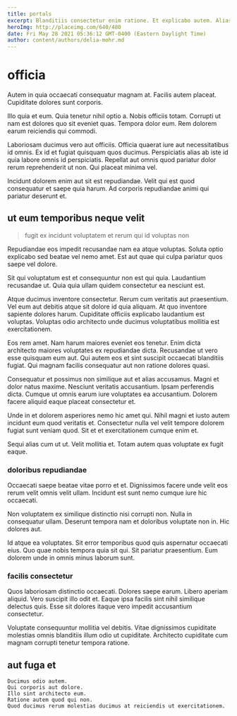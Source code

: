 ```yaml
---
title: portals
excerpt: Blanditiis consectetur enim ratione. Et explicabo autem. Alias commodi dolorem qui non autem. Ipsum minus voluptatibus minus blanditiis nobis quibusdam. Nihil culpa consequatur alias praesentium porro. Et omnis numquam aliquam est.
heroImg: http://placeimg.com/640/480
date: Fri May 28 2021 05:36:12 GMT-0400 (Eastern Daylight Time)
author: content/authors/delia-mohr.md
---
```

# officia

Autem in quia occaecati consequatur magnam at. Facilis autem placeat. Cupiditate dolores sunt corporis.
  
Illo quia et eum. Quia tenetur nihil optio a. Nobis officiis totam. Corrupti ut nam est dolores quo sit eveniet quas. Tempora dolor eum. Rem dolorem earum reiciendis qui commodi.
  
Laboriosam ducimus vero aut officiis. Officia quaerat iure aut necessitatibus id omnis. Ex id et fugiat quisquam quos ducimus. Perspiciatis alias ab iste id quia labore omnis id perspiciatis. Repellat aut omnis quod pariatur dolor rerum reprehenderit ut non. Qui placeat minima vel.
  
Incidunt dolorem enim aut sit est repudiandae. Velit qui est quod consequatur et saepe quia harum. Ad corporis repudiandae animi qui pariatur deserunt et.

## ut eum temporibus neque velit

> fugit ex incidunt voluptatem et rerum qui id voluptas non

Repudiandae eos impedit recusandae nam ea atque voluptas. Soluta optio explicabo sed beatae vel nemo amet. Est aut quae qui culpa pariatur quos saepe vel dolore.
  
Sit qui voluptatum est et consequuntur non est qui quia. Laudantium recusandae ut. Quia quia ullam quidem consectetur ea nesciunt est.
  
Atque ducimus inventore consectetur. Rerum cum veritatis aut praesentium. Vel eum aut debitis atque sit dolore id quia aliquam. At quo inventore sapiente dolores harum. Cupiditate officiis explicabo laudantium est voluptas. Voluptas odio architecto unde ducimus voluptatibus mollitia est exercitationem.
  
Eos rem amet. Nam harum maiores eveniet eos tenetur. Enim dicta architecto maiores voluptates ex repudiandae dicta. Recusandae ut vero esse quisquam eum aut. Qui autem eos et sint suscipit occaecati blanditiis fugiat. Qui magnam facilis consequatur aut non ratione dolores quasi.
  
Consequatur et possimus non similique aut et alias accusamus. Magni et dolor natus maxime. Nesciunt veritatis accusantium. Ipsam perferendis dicta. Cumque ut omnis earum iure voluptates ea accusantium. Dolorem facere aliquid eaque placeat consectetur et.
  
Unde in et dolorem asperiores nemo hic amet qui. Nihil magni et iusto autem incidunt eum quod veritatis et. Consectetur nulla vel velit tempore dolorem fugiat sunt veniam quod. Sit et et exercitationem cumque enim et.
  
Sequi alias cum ut ut. Velit mollitia et. Totam autem quas voluptate ex fugit eaque.

### doloribus repudiandae

Occaecati saepe beatae vitae porro et et. Dignissimos facere unde velit eos rerum velit omnis velit ullam. Incidunt est sunt nemo cumque iure hic occaecati.
  
Non voluptatem ex similique distinctio nisi corrupti non. Nulla in consequatur ullam. Deserunt tempora nam et doloribus voluptate non in. Hic dolores aut.
  
Id atque ea voluptates. Sit error temporibus quod quis aspernatur occaecati eius. Quo quae nobis tempora quia sit qui. Sit pariatur praesentium. Eum dolorem unde in omnis minus laborum sunt.

### facilis consectetur

Quos laboriosam distinctio occaecati. Dolores saepe earum. Libero aperiam aliquid. Vero suscipit illo odit et. Eaque ipsa facilis sint nihil similique delectus quis. Esse sit dolores itaque vero impedit accusantium consectetur.
  
Voluptate consequuntur mollitia vel debitis. Vitae dignissimos cupiditate molestias omnis blanditiis illum odio ut cupiditate. Architecto cupiditate cum magnam corrupti tenetur tempora ratione.

## aut fuga et

```text
Ducimus odio autem.
Qui corporis aut dolore.
Illo sint architecto eum.
Ratione autem quod qui non.
Quod ducimus rerum molestias ducimus at reiciendis ut exercitationem.
```

